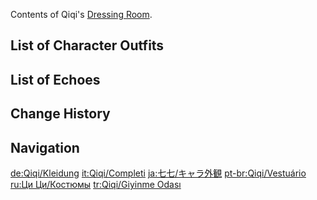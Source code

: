 {{CharacterTabs}}
Contents of Qiqi's [[Dressing Room]].

==List of Character Outfits==
{{Outfits by Category Table|Qiqi Outfits|nocharacter=1}}

==List of Echoes==
{{Echoes by Category Table|Qiqi Echoes|nocharacter=1}}

==Change History==
{{Change History|1.0}}

==Navigation==
{{Character Navbox|Dressing Room}}

[[de:Qiqi/Kleidung]]
[[it:Qiqi/Completi]]
[[ja:七七/キャラ外観]]
[[pt-br:Qiqi/Vestuário]]
[[ru:Ци Ци/Костюмы]]
[[tr:Qiqi/Giyinme Odası]]